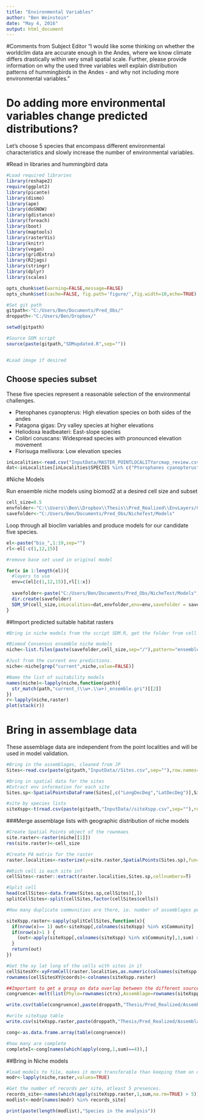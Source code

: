 ```yaml
---
title: "Environmental Variables"
author: "Ben Weinstein"
date: "May 4, 2016"
output: html_document
---
```


#Comments from Subject Editor
"I would like some thinking on whether the worldclim data are accurate enough in the Andes, where we know climate differs drastically within very small spatial scale. Further, please provide information on why the used three variables well explain distribution patterns of hummingbirds in the Andes - and why not including more environmental variables."

# Do adding more environmental variables change predicted distributions?

Let's choose 5 species that encompass different environmental characteristics and slowly increase the number of environmental variables.

#Read in libraries and hummingbird data

```r
#Load required libraries
library(reshape2)
require(ggplot2)
library(picante)
library(dismo)
library(ape)
library(doSNOW)
library(gdistance)
library(foreach)
library(boot)
library(maptools)
library(rasterVis)
library(knitr)
library(vegan)
library(gridExtra)
library(R2jags)
library(stringr)
library(dplyr)
library(scales)

opts_chunk$set(warning=FALSE,message=FALSE)
opts_chunk$set(cache=FALSE, fig.path='figure/',fig.width=10,echo=TRUE)

#Set git path
gitpath<-"C:/Users/Ben/Documents/Pred_Obs/"
droppath<-"C:/Users/Ben/Dropbox/"

setwd(gitpath)

#Source SDM script
source(paste(gitpath,"SDMupdated.R",sep=""))


#Load image if desired

```

## Choose species subset

These five species represent a reasonable selection of the environmental challenges.

* Pterophanes cyanopterus: High elevation species on both sides of the andes
* Patagona gigas: Dry valley species at higher elevations
* Heliodoxa leadbeateri: East-slope species
* Colibri coruscans: Widespread species with pronounced elevation movement
* Florisuga mellivora: Low elevation species

```r
inLocalities<-read.csv("InputData/MASTER_POINTLOCALITYarcmap_review.csv")
dat<-inLocalities[inLocalities$SPECIES %in% c("Pterophanes cyanopterus","Florisuga mellivora","Colibri coruscans","Heliodoxa leadbeateri","Patagona gigas"),]
```

#Niche Models

Run ensemble niche models using biomod2 at a desired cell size and subset

```r
cell_size=0.5
envfolder<-"C:\\Users\\Ben\\Dropbox\\Thesis\\Pred_Realized\\EnvLayers/Cropped/"
savefolder<-"C:/Users/Ben/Documents/Pred_Obs/NicheTest/Models"
```

Loop through all bioclim variables and produce models for our candidate five species. 

```r
el<-paste("bio_",1:19,sep="")
rl<-el[-c(1,12,15)]

#remove base set used in original model

for(x in 1:length(el)){
  #layers to use
  env=c(el[c(1,12,15)],rl[1:x])
  
  savefolder<-paste("C:/Users/Ben/Documents/Pred_Obs/NicheTest/Models",paste(rl[1:x],collapse = "_"),sep="/")
  dir.create(savefolder)
  SDM_SP(cell_size,inLocalities=dat,envfolder,env=env,savefolder = savefolder)
}
```

##Import predicted suitable habitat rasters

```r
#Bring in niche models from the script SDM.R, get the folder from cell size argument

#Biomod Consensus ensemble niche models
niche<-list.files(paste(savefolder,cell_size,sep="/"),pattern="ensemble.gri",full.name=T,recursive=T)

#Just from the current env predictions.
niche<-niche[grep("current",niche,value=FALSE)]

#Name the list of suitability models
names(niche)<-lapply(niche,function(path){
  str_match(path,"current_(\\w+.\\w+)_ensemble.gri")[[2]]
})
r<-lapply(niche,raster)
plot(stack(r))
```

# Bring in assemblage data

These assemblage data are independent from the point localities and will be used in model validation.

```r
#Bring in the assemblages, cleaned from JP
Sites<-read.csv(paste(gitpath,"InputData//Sites.csv",sep=""),row.names=1)

#Bring in spatial data for the sites
#Extract env information for each site
Sites.sp<-SpatialPointsDataFrame(Sites[,c("LongDecDeg","LatDecDeg")],Sites)

#site by species lists
siteXspp<-t(read.csv(paste(gitpath,"InputData//siteXspp.csv",sep=""),row.names=1))
```

###Merge assemblage lists with geographic distribution of niche models

```r
#Create Spatial Points object of the rownmaes
site.raster<-raster(niche[[1]])
res(site.raster)<-cell_size

#Create PA matrix for the raster
raster.localities<-rasterize(y=site.raster,SpatialPoints(Sites.sp),fun=function(x,...) length(x))

#Which cell is each site in?
cellSites<-raster::extract(raster.localities,Sites.sp,cellnumbers=T)

#Split cell
head(cellSites<-data.frame(Sites.sp,cellSites)[,])
splitCellSites<-split(cellSites,factor(cellSites$cells))

#How many duplicate communities are there, ie. number of assemblages per cell

siteXspp.raster<-sapply(splitCellSites,function(x){
  if(nrow(x)== 1) out<-siteXspp[,colnames(siteXspp) %in% x$Community]
  if(nrow(x)>1 ) {
    (out<-apply(siteXspp[,colnames(siteXspp) %in% x$Community],1,sum) > 0)*1
  }
  return(out)
})

#Get the xy lat long of the cells with sites in it
cellSitesXY<-xyFromCell(raster.localities,as.numeric(colnames(siteXspp.raster)),spatial=TRUE)
rownames(cellSitesXY@coords)<-colnames(siteXspp.raster)

##Important to get a grasp on data overlap between the different sources
congruence<-melt(list(Phylo=rownames(ctrx),Assemblage=rownames(siteXspp.raster),Suitability=names(niche),Clades=clades$double.))

write.csv(table(congruence),paste(droppath,"Thesis/Pred_Realized/Assemblages//DataOverlap.csv",sep=""))

#write siteXspp table
write.csv(siteXspp.raster,paste(droppath,"Thesis/Pred_Realized/Assemblages//SiteXsppraster.csv",sep="/"))

cong<-as.data.frame.array(table(congruence))

#how many are complete
completeI<-cong[names(which(apply(cong,1,sum)==4)),]
```

##Bring in Niche models

```r
#load models to file, makes it more transferable than keeping them on disk
modr<-lapply(niche,raster,values=TRUE)

#Get the number of records per site, atleast 5 presences. 
records_site<-names(which(apply(siteXspp.raster,1,sum,na.rm=TRUE) > 5))
modlist<-modr[names(modr) %in% records_site]

print(paste(length(modlist),"Species in the analysis"))
```
